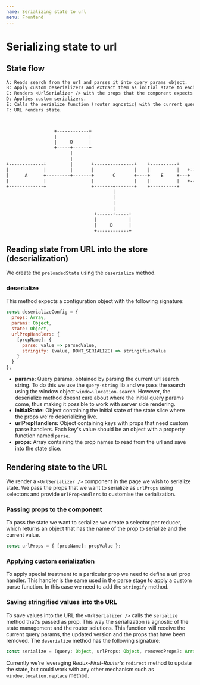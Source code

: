 ```yaml
---
name: Serializing state to url
menu: Frontend
---
```


# Serializing state to url

## State flow

```txt
A: Reads search from the url and parses it into query params object.
B: Apply custom deserializers and extract them as initial state to each reducer/state slice.
C: Renders <UrlSerializer /> with the props that the component expects to serialize.
D: Applies custom serializers.
E: Calls the serialize function (router agnostic) with the current query, the serialized props and the props to remove.
F: URL renders state.



                  +------------+
                  |            |
                  |     B      |
                  +-----+------+
                        |
                        |
+-------------+         |       +---------------+    +----------+
|             |         |       |               |    |          |   +----+
|      A      +---------+-------+       C       +----+    E     +---+  F |
|             |                 |               |    |          |   +----+
+-------------+                 +-------+-------+    +----------+
                                        |
                                        |
                                        |
                                        |
                                 +------+-----+
                                 |            |
                                 |     D      |
                                 +------------+


```

## Reading state from URL into the store (deserialization)

We create the `preloadedState` using the `deserialize` method.

### deserialize

This method expects a configuration object with the following signature:

```js
const deserializeConfig = {
  props: Array,
  params: Object,
  state: Object,
  urlPropHandlers: {
    [propName]: {
      parse: value => parsedValue,
      stringify: (value, DONT_SERIALIZE) => stringifiedValue
    }
  }
};
```

- **params:** Query params, obtained by parsing the current url search string. To do this we use the `query-string` lib and we pass the search using the window object `window.location.search`.
  However, the deserialize method doesnt care about where the initial query params come, thus making it possible to work with server side rendering.
- **initialState:** Object containing the initial state of the state slice where the props we're deserializing live.
- **urlPropHandlers:** Object containing keys with props that need custom parse handlers. Each key's value should be an object with a property function named `parse`.
- **props:** Array containing the prop names to read from the url and save into the state slice.

## Rendering state to the URL

We render a `<UrlSerializer />` component in the page we wish to serialize state. We pass the props that we want to serialize as `urlProps` using selectors and provide `urlPropHandlers` to customise the serialization.

### Passing props to the component

To pass the state we want to serialize we create a selector per reducer, which returns an object that has the name of the prop to serialize and the current value.

```js
const urlProps = { [propName]: propValue };
```

### Applying custom serialization

To apply special treatment to a particular prop we need to define a url prop handler. This handler is the same used in the parse stage to apply a custom parse function. In this case we need to add the `stringify` method.

### Saving stringified values into the URL

To save values into the URL the `<UrlSerializer />` calls the `serialize` method that's passed as prop.
This way the serialization is agnostic of the state management and the router solutions.
This function will receive the current query params, the updated version and the props that have been removed. The `deserialize` method has the following signature:

```js
const serialize = (query: Object, urlProps: Object, removedProps?: Array) => void
```

Currently we're leveraging _Redux-First-Router's_ `redirect` method to update the state, but could work with any other mechanism such as `window.location.replace` method.
